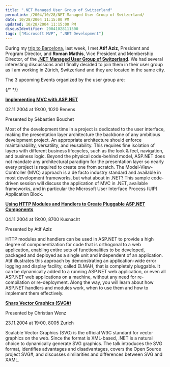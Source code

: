 ```yaml
---
title: ".NET Managed User Group of Switzerland"
permalink: /2004/10/28/NET-Managed-User-Group-of-Switzerland/
date: 10/28/2004 11:15:00 PM
updated: 10/28/2004 11:15:00 PM
disqusIdentifier: 20041028111500
tags: ["Microsoft MVP", ".NET Development"]
---
```

During my [trip to Barcelona](http://weblogs.asp.net/lkempe/archive/2004/10/20/245013.aspx), last week, I met **Atif Aziz**, President and Program Director, and **Roman Mathis**, Vice President and Membership Director, of the [<strong>.NET Managed User Group of Switzerland</strong>](http://www.dotmugs.ch/). We had several interesting discussions and I finally decided to join them in their user group as I am working in Zürich, Switzerland and they are located in the same city.

The 3 upcoming Events organized by the user group are:

{/* <!-- more --> */}

<strong>[Implementing MVC with ASP.NET](http://www.dotmugs.ch/events/event.aspx?eid=31)</strong>

02.11.2004 at 19:00, 1020 Renens

Presented by Sébastien Bouchet

Most of the development time in a project is dedicated to the user interface, making the presentation layer architecture the backbone of any ambitious development project. An appropriate architecture should enforce maintainability, versatility, and reusability. This requires fine isolation of layers with different business lifecycles, such as the look & feel, navigation, and business logic. Beyond the physical code-behind model, ASP.NET does not mandate any architectural paradigm for the presentation layer so nearly every project is required to create one from scratch. The Model-View-Controller (MVC) approach is a de facto industry standard and available in most development frameworks, but what about in .NET? This sample code-driven session will discuss the application of MVC in .NET, available frameworks, and in particular the Microsoft User Interface Process (UIP) Application Block.

<strong>[Using HTTP Modules and Handlers to Create Pluggable ASP.NET Components](http://www.dotmugs.ch/events/event.aspx?eid=32)</strong>

04.11.2004 at 19:00, 8700 Kusnacht

Presented by Atif Aziz

HTTP modules and handlers can be used in ASP.NET to provide a high degree of componentization for code that is orthogonal to a web application, enabling entire sets of functionalities to be developed, packaged and deployed as a single unit and independent of an application. Atif illustrates this approach by demonstrating an application-wide error logging and display facility, called ELMAH, that is completely pluggable. It can be dynamically added to a running ASP.NET web application, or even all ASP.NET web applications on a machine, without any need for re-compilation or re-deployment. Along the way, you will learn about how ASP.NET handlers and modules work, when to use them and how to implement them effectively.

<strong>[Sharp Vector Graphics (SVG#)](http://www.dotmugs.ch/events/event.aspx?eid=30)</strong>

Presented by Christian Wenz 

23.11.2004 at 19:00, 8005 Zurich

Scalable Vector Graphics (SVG) is the official W3C standard for vector graphics on the web. Since the format is XML-based, .NET is a natural choice to dynamically generate SVG graphics. The talk introduces the SVG format, identifies advantages and disadvantages, covers the Open Source project SVG#, and discusses similarities and differences between SVG and XAML.
